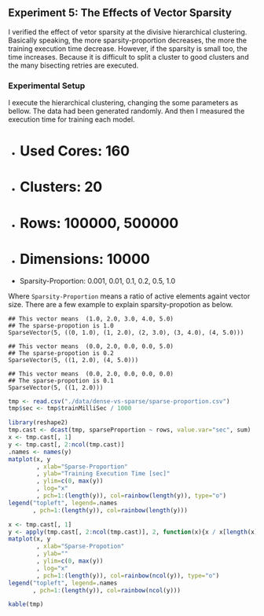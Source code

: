 ## Experiment 5: The Effects of Vector Sparsity

I verified the effect of vetor sparsity at the divisive hierarchical clustering.
Basically speaking, the more sparsity-proportion decreases, the more the training execution time decrease. However, if the sparsity is small too, the time increases. Because it is difficult to split a cluster to good clusters and the many bisecting retries are executed.

### Experimental Setup

I execute the hierarchical clustering, changing the some parameters as bellow. 
The data had been generated randomly. 
And then I measured the execution time for training each model.

- # Used Cores: 160
- # Clusters: 20
- # Rows: 100000, 500000
- # Dimensions: 10000
- Sparsity-Proportion: 0.001, 0.01, 0.1, 0.2, 0.5, 1.0

Where `Sparsity-Proportion` means a ratio of active elements againt vector size.
There are a few example to explain sparsity-propotion as below.

```
## This vector means  (1.0, 2.0, 3.0, 4.0, 5.0)
## The sparse-propotion is 1.0
SparseVector(5, ((0, 1.0), (1, 2.0), (2, 3.0), (3, 4.0), (4, 5.0)))

## This vector means  (0.0, 2.0, 0.0, 0.0, 5.0)
## The sparse-propotion is 0.2
SparseVector(5, ((1, 2.0), (4, 5.0)))

## This vector means  (0.0, 2.0, 0.0, 0.0, 0.0)
## The sparse-propotion is 0.1
SparseVector(5, ((1, 2.0)))
```


```r
tmp <- read.csv("./data/dense-vs-sparse/sparse-proportion.csv")
tmp$sec <- tmp$trainMilliSec / 1000
```

```r
library(reshape2)
tmp.cast <- dcast(tmp, sparseProportion ~ rows, value.var="sec", sum)
x <- tmp.cast[, 1]
y <- tmp.cast[, 2:ncol(tmp.cast)]
.names <- names(y)
matplot(x, y
        , xlab="Sparse-Proportion"
        , ylab="Training Execution Time [sec]"
        , ylim=c(0, max(y))
        , log="x"
        , pch=1:(length(y)), col=rainbow(length(y)), type="o")
legend("topleft", legend=.names
       , pch=1:(length(y)), col=rainbow(length(y)))

x <- tmp.cast[, 1]
y <- apply(tmp.cast[, 2:ncol(tmp.cast)], 2, function(x){x / x[length(x)]})
matplot(x, y
        , xlab="Sparse-Propotion"
        , ylab=""
        , ylim=c(0, max(y))
        , log="x"
        , pch=1:(length(y)), col=rainbow(ncol(y)), type="o")
legend("topleft", legend=.names
       , pch=1:(length(y)), col=rainbow(ncol(y)))
```

```r
kable(tmp)
```
